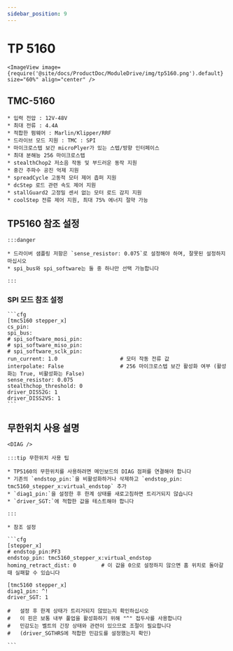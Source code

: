 ```yaml
---
sidebar_position: 9
---
```




# TP 5160

    <ImageView image={require('@site/docs/ProductDoc/ModuleDrive/img/tp5160.png').default} size="60%" align="center" />

## TMC-5160

    * 입력 전압 : 12V-48V
    * 최대 전류 : 4.4A
    * 적합한 펌웨어 : Marlin/Klipper/RRF
    * 드라이브 모드 지원 : TMC : SPI
    * 마이크로스텝 보간 microPlyer가 있는 스텝/방향 인터페이스
    * 최대 분해능 256 마이크로스텝
    * stealthChop2 저소음 작동 및 부드러운 동작 지원
    * 중간 주파수 공진 억제 지원
    * spreadCycle 고동적 모터 제어 촙퍼 지원
    * dcStep 로드 관련 속도 제어 지원
    * stallGuard2 고정밀 센서 없는 모터 로드 감지 지원
    * coolStep 전류 제어 지원, 최대 75% 에너지 절약 가능



## TP5160 참조 설정

    :::danger

    * 드라이버 샘플링 저항은 `sense_resistor: 0.075`로 설정해야 하며, 잘못된 설정하지 마십시오
    * spi_bus와 spi_software는 둘 중 하나만 선택 가능합니다
    
    :::

### SPI 모드 참조 설정

    ```cfg
    [tmc5160 stepper_x]
    cs_pin:
    spi_bus:
    # spi_software_mosi_pin:
    # spi_software_miso_pin:
    # spi_software_sclk_pin: 
    run_current: 1.0                    # 모터 작동 전류 값
    interpolate: False                  # 256 마이크로스텝 보간 활성화 여부 (활성화는 True, 비활성화는 False)
    sense_resistor: 0.075
    stealthchop_threshold: 0
    driver_DISS2G: 1
    driver_DISS2VS: 1
    ```

## 무한위치 사용 설명

    <DIAG />

    :::tip 무한위치 사용 팁
    
    * TP5160의 무한위치를 사용하려면 메인보드의 DIAG 점퍼를 연결해야 합니다
    * 기존의 `endstop_pin:`을 비활성화하거나 삭제하고 `endstop_pin: tmc5160_stepper_x:virtual_endstop` 추가
    * `diag1_pin:`을 설정한 후 한계 상태를 새로고침하면 트리거되지 않습니다
    * `driver_SGT:`에 적합한 값을 테스트해야 합니다

    :::

    * 참조 설정

    ```cfg
    [stepper_x]
    # endstop_pin:PF3
    endstop_pin: tmc5160_stepper_x:virtual_endstop
    homing_retract_dist: 0        # 이 값을 0으로 설정하지 않으면 홈 위치로 돌아갈 때 실패할 수 있습니다

    [tmc5160 stepper_x]
    diag1_pin: ^!
    driver_SGT: 1

    #   설정 후 한계 상태가 트리거되지 않았는지 확인하십시오
    #   이 핀은 보통 내부 풀업을 활성화하기 위해 "^" 접두사를 사용합니다
    #   민감도는 벨트의 긴장 상태와 관련이 있으므로 조절이 필요합니다
    #   (driver_SGTHRS에 적합한 민감도를 설정했는지 확인)

    ```

